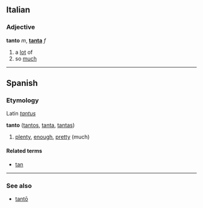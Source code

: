 ==Italian==
===Adjective===
'''tanto''' ''m'', '''[[tanta]]''' ''f''

# a [[lot]] of
# so [[much]]

----

==Spanish==
===Etymology===
Latin ''[[tantus]]''

<!-- adv or adj? -->
'''tanto''' ([[tantos]], [[tanta]], [[tantas]])

# [[plenty]], [[enough]], [[pretty]] (much)

====Related terms====
*[[tan]]

----

===See also===
*[[tantō]]